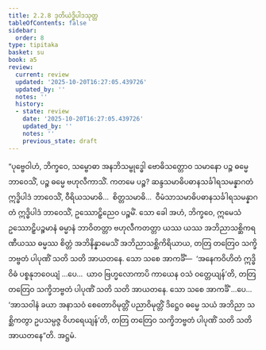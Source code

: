 ```yaml
---
title: 2.2.8 ဒုတိယဲဒ္ဓိပါဒသုတ္တ
tableOfContents: false
sidebar:
  order: 8
type: tipitaka
basket: su
book: a5
review:
  current: review
  updated: '2025-10-20T16:27:05.439726'
  updated_by: ''
  notes: ''
  history:
  - state: review
    date: '2025-10-20T16:27:05.439726'
    updated_by: ''
    notes: ''
    previous_state: draft
---
```



<DynamicBreadcrumb />


<ReviewStatus review={frontmatter.review} showDetails={true} />

<HypothesisAnnotation frontmatter={frontmatter} />

<Division number="68" book="a5" e="ch" v="16" p="72">

<Paragraph number="416" book="a5">
“ပုဗ္ဗေဝါဟံ, ဘိက္ခဝေ, သမ္ဗောဓာ အနဘိသမ္ဗုဒ္ဓေါ ဗောဓိသတ္တောဝ သမာနော ပဉ္စ ဓမ္မေ ဘာဝေသိံ, ပဉ္စ ဓမ္မေ ဗဟုလီကာသိံ. ကတမေ ပဉ္စ? ဆန္ဒသမာဓိပဓာနသင်္ခါရသမန္နာဂတံ ဣဒ္ဓိပါဒံ ဘာဝေသိံ, ဝီရိယသမာဓိ…  စိတ္တသမာဓိ…  ဝီမံသာသမာဓိပဓာနသင်္ခါရသမန္နာဂတံ ဣဒ္ဓိပါဒံ ဘာဝေသိံ, ဥဿောဠှိညေဝ ပဉ္စမိံ. သော ခေါ အဟံ, ဘိက္ခဝေ, ဣမေသံ ဥဿောဠှိပဉ္စမာနံ ဓမ္မာနံ ဘာဝိတတ္တာ ဗဟုလီကတတ္တာ ယဿ ယဿ အဘိညာသစ္ဆိကရဏီယဿ ဓမ္မဿ စိတ္တံ အဘိနိန္နာမေသိံ အဘိညာသစ္ဆိကိရိယာယ, တတြ တတြေဝ သက္ခိဘဗ္ဗတံ ပါပုဏိံ သတိ သတိ အာယတနေ.
</Paragraph>

<Paragraph number="417" book="a5">
သော သစေ အာကင်္ခိံ—  ‘အနေကဝိဟိတံ ဣဒ္ဓိဝိဓံ ပစ္စနုဘဝေယျံ …ပေ…  ယာဝ ဗြဟ္မလောကာပိ ကာယေန ဝသံ ဝတ္တေယျန်’တိ, တတြ တတြေဝ သက္ခိဘဗ္ဗတံ ပါပုဏိံ သတိ သတိ အာယတနေ.
</Paragraph>

<Paragraph number="418" book="a5">
သော သစေ အာကင်္ခိံ …ပေ…  ‘အာသဝါနံ ခယာ အနာသဝံ စေတောဝိမုတ္တိံ ပညာဝိမုတ္တိံ ဒိဋ္ဌေဝ ဓမ္မေ သယံ အဘိညာ သစ္ဆိကတွာ ဥပသမ္ပဇ္ဇ ဝိဟရေယျန်’တိ, တတြ တတြေဝ သက္ခိဘဗ္ဗတံ ပါပုဏိံ သတိ သတိ အာယတနေ”တိ.

</Paragraph>
</Division>

<Paragraph number="419" type="center" book="a5">
အဋ္ဌမံ.
</Paragraph>